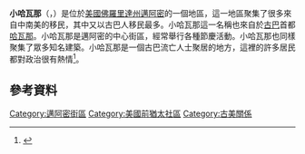 '''小哈瓦那'''（{{lang-en|Little Havana}}，{{lang-es|La Pequeña Habana}}）是位於[[美國|美國]][[佛羅里達州|佛羅里達州]][[邁阿密|邁阿密]]的一個地區，這一地區聚集了很多來自中南美的移民，其中又以古巴人移民最多。小哈瓦那這一名稱也來自於[[古巴|古巴]]首都[[哈瓦那|哈瓦那]]。小哈瓦那是邁阿密的中心街區，經常舉行各種節慶活動。小哈瓦那也同樣聚集了眾多知名建築。小哈瓦那是一個古巴流亡人士聚居的地方，這裡的許多居民都對政治很有熱情<ref>{{Cite web |url=http://metroatlantic.org/2012/10/27/walk-calle-ocho-little-havana-miami/ |title=存档副本 |access-date=2015-12-30 |archive-url=https://web.archive.org/web/20180704153202/http://metroatlantic.org/2012/10/27/walk-calle-ocho-little-havana-miami/ |archive-date=2018-07-04 |dead-url=yes }}</ref>。
==參考資料==
{{Reflist}}
{{Commons category|Little Havana}}
{{Coord|25|46|21.28|N|80|12|52.52|W|display=title}}

{{DEFAULTSORT:Little Havana}}
[[Category:邁阿密街區|Category:邁阿密街區]]
[[Category:美國前猶太社區|Category:美國前猶太社區]]
[[Category:古美關係|Category:古美關係]]